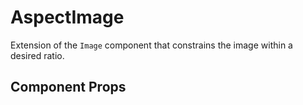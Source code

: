 
<Meta title="Components/AspectImage" component={AspectImage} />

# AspectImage

Extension of the `Image` component that constrains the image within a desired ratio.

<Preview withToolbar>
  <Story name="AspectImage">
    <AspectImage ratio={16 / 9} src={sampleImg} />
  </Story>
</Preview>

## Component Props

<Props of={AspectImage} />
